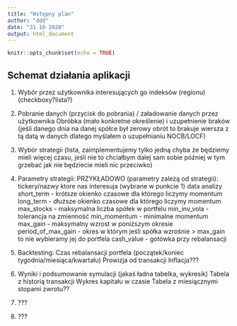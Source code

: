 ```yaml
---
title: "Wstępny plan"
author: "ddd"
date: "31 10 2020"
output: html_document
---
```


```r
knitr::opts_chunk$set(echo = TRUE)
```

## Schemat działania aplikacji

1. Wybór przez użytkownika interesujących go indeksów (regionu) (checkboxy?lista?)

2. Pobranie danych (przycisk do pobrania) / załadowanie danych przez użytkownika
    Obróbka (mało konkretne określenie) i uzupełnienie braków (jeśli danego dnia na danej spółce był zerowy obrót to brakuje wiersza z tą datą w danych dlatego myślałem o uzupełnianiu NOCB/LOCF)
    
    
3. Wybór strategii (lista, zaimplementujemy tylko jedną chyba że będziemy mieli
więcej czasu, jeśli nie to chciałbym dalej sam sobie później w tym grzebać jak nie
będziecie mieli nic przeciwko)

4. Parametry strategii:
    PRZYKŁADOWO (parametry zależą od strategii):
    tickery/nazwy ktore nas interesuja (wybrane w punkcie 1)
    data analizy
    short_term - krótsze okienko czasowe dla którego liczymy momentum
    long_term - dłuższe okienko czasowe dla którego liczymy momentum
    max_stocks - maksymalna liczba spółek w portfelu
    min_inv_vola - tolerancja na zmienność
    min_momentum - minimalne momentum
    max_gain - maksymalny wzrost w poniższym okresie
    period_of_max_gain - okres w którym jeśli spółka wzrośnie > max_gain to nie wybieramy jej do portfela
    cash_value - gotówka przy rebalansacji

5. Backtesting:
    Czas rebalansacji portfela (początek/koniec tygodnia/miesiąca/kwartału)
    Prowizja od transakcji
    Inflacja???

6. Wyniki i podsumowanie symulacji (jakaś ładna tabelka, wykresik)
    Tabela z historią transakcji
    Wykres kapitału w czasie
    Tabela z miesiącznymi stopami zwrotu??
    
7. ???

8. ???
